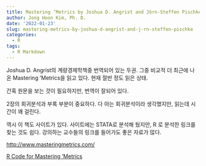 ```yaml
---
title: Mastering ’Metrics by Joshua D. Angrist and Jörn-Steffen Pischke
author: Jong Hoon Kim, Ph. D.
date: '2022-01-23'
slug: mastering-metrics-by-joshua-d-angrist-and-j-rn-steffen-pischke
categories:
  - R
tags:
  - R Markdown
---
```


Joshua D. Angrist의 계량경제학책중 번역되어 있는 두권. 그중 비교적 더 최근에 나온 
Mastering ‘Metrics을 읽고 있다. 현재 절반 정도 읽은 상태.

간혹 원문을 보는 것이 필요하지만, 번역이 잘되어 있다.

2장의 회귀분석과 부록 부분이 중요하다. 다 아는 회귀분석이라 생각했지만, 읽는데 시간이 꽤 걸린다. 

역시 이 책도 사이트가 있다. 사이트에는 STATA로 분석해 뒀지만, R 로 분석한 링크를 찾는 것도 쉽다. 강의하는 교수들의 링크를 들어가도 좋은 자료가 많다.


[http://www.masteringmetrics.com/](http://www.masteringmetrics.com/)

[R Code for Mastering ’Metrics](https://jrnold.github.io/masteringmetrics/)

